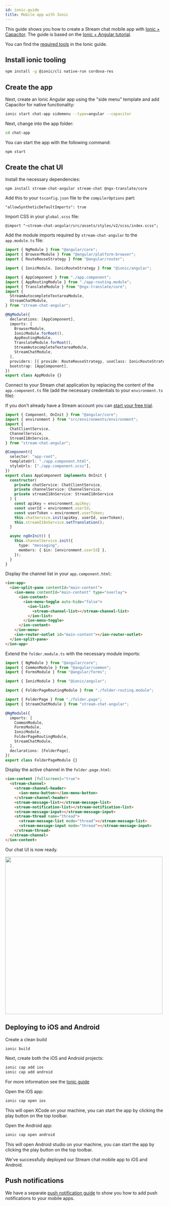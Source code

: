 ```yaml
---
id: ionic-guide
title: Mobile app with Ionic
---
```



This guide shows you how to create a Stream chat mobile app with [Ionic + Capacitor](https://ionicframework.com/docs/). The guide is based on the [Ionic + Angular tutorial](https://ionicframework.com/docs/angular/your-first-app).

You can find the [required tools](https://ionicframework.com/docs/angular/your-first-app#download-required-tools) in the Ionic guide.

## Install ionic tooling

```bash
npm install -g @ionic/cli native-run cordova-res
```

## Create the app

Next, create an Ionic Angular app using the "side menu" template and add Capacitor for native functionality:

```bash
ionic start chat-app sidemenu --type=angular --capacitor
```

Next, change into the app folder:

```bash
cd chat-app
```

You can start the app with the following command:

```bash
npm start
```

## Create the chat UI

Install the necessary dependencies:

```
npm install stream-chat-angular stream-chat @ngx-translate/core
```

Add this to your `tsconfig.json` file to the `compilerOptions` part:

```
"allowSyntheticDefaultImports": true
```

Import CSS in your `global.scss` file:

```
@import "~stream-chat-angular/src/assets/styles/v2/scss/index.scss";
```

Add the module imports required by `stream-chat-angular` to the `app.module.ts` file:

```typescript
import { NgModule } from "@angular/core";
import { BrowserModule } from "@angular/platform-browser";
import { RouteReuseStrategy } from "@angular/router";

import { IonicModule, IonicRouteStrategy } from "@ionic/angular";

import { AppComponent } from "./app.component";
import { AppRoutingModule } from "./app-routing.module";
import { TranslateModule } from "@ngx-translate/core";
import {
  StreamAutocompleteTextareaModule,
  StreamChatModule,
} from "stream-chat-angular";

@NgModule({
  declarations: [AppComponent],
  imports: [
    BrowserModule,
    IonicModule.forRoot(),
    AppRoutingModule,
    TranslateModule.forRoot(),
    StreamAutocompleteTextareaModule,
    StreamChatModule,
  ],
  providers: [{ provide: RouteReuseStrategy, useClass: IonicRouteStrategy }],
  bootstrap: [AppComponent],
})
export class AppModule {}
```

Connect to your Stream chat application by replacing the content of the `app.component.ts` file (add the necessary credentials to your `environment.ts` file):

If you don't already have a Stream account you can [start your free trial](https://getstream.io/try-for-free/).

```typescript
import { Component, OnInit } from "@angular/core";
import { environment } from "src/environments/environment";
import {
  ChatClientService,
  ChannelService,
  StreamI18nService,
} from "stream-chat-angular";

@Component({
  selector: "app-root",
  templateUrl: "./app.component.html",
  styleUrls: ["./app.component.scss"],
})
export class AppComponent implements OnInit {
  constructor(
    private chatService: ChatClientService,
    private channelService: ChannelService,
    private streamI18nService: StreamI18nService
  ) {
    const apiKey = environment.apiKey;
    const userId = environment.userId;
    const userToken = environment.userToken;
    this.chatService.init(apiKey, userId, userToken);
    this.streamI18nService.setTranslation();
  }

  async ngOnInit() {
    this.channelService.init({
      type: "messaging",
      members: { $in: [environment.userId] },
    });
  }
}
```

Display the channel list in your `app.component.html`:

```html
<ion-app>
  <ion-split-pane contentId="main-content">
    <ion-menu contentId="main-content" type="overlay">
      <ion-content>
        <ion-menu-toggle auto-hide="false">
          <ion-list>
            <stream-channel-list></stream-channel-list>
          </ion-list>
        </ion-menu-toggle>
      </ion-content>
    </ion-menu>
    <ion-router-outlet id="main-content"></ion-router-outlet>
  </ion-split-pane>
</ion-app>
```

Extend the `folder.module.ts` with the necessary module imports:

```typescript
import { NgModule } from "@angular/core";
import { CommonModule } from "@angular/common";
import { FormsModule } from "@angular/forms";

import { IonicModule } from "@ionic/angular";

import { FolderPageRoutingModule } from "./folder-routing.module";

import { FolderPage } from "./folder.page";
import { StreamChatModule } from "stream-chat-angular";

@NgModule({
  imports: [
    CommonModule,
    FormsModule,
    IonicModule,
    FolderPageRoutingModule,
    StreamChatModule,
  ],
  declarations: [FolderPage],
})
export class FolderPageModule {}
```

Display the active channel in the `folder.page.html`:

```html
<ion-content [fullscreen]="true">
  <stream-channel>
    <stream-channel-header>
      <ion-menu-button></ion-menu-button>
    </stream-channel-header>
    <stream-message-list></stream-message-list>
    <stream-notification-list></stream-notification-list>
    <stream-message-input></stream-message-input>
    <stream-thread name="thread">
      <stream-message-list mode="thread"></stream-message-list>
      <stream-message-input mode="thread"></stream-message-input>
    </stream-thread>
  </stream-channel>
</ion-content>
```

Our chat UI is now ready.

<img src={Screenshot1} width="500" />

## Deploying to iOS and Android

Create a clean build

```bash
ionic build
```

Next, create both the iOS and Android projects:

```bash
ionic cap add ios
ionic cap add android
```

For more information see the [Ionic guide](https://ionicframework.com/docs/angular/your-first-app/deploying-mobile)

Open the iOS app:

```bash
ionic cap open ios
```

This will open XCode on your machine, you can start the app by clicking the play button on the top toolbar.

Open the Android app:

```bash
ionic cap open android
```

This will open Android studio on your machine, you can start the app by clicking the play button on the top toolbar.

We've successfully deployed our Stream chat mobile app to iOS and Android.

## Push notifications

We have a separate [push notification guide](./push-guide.mdx) to show you how to add push notifications to your mobile apps.
